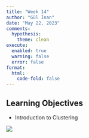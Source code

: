 ```yaml
---
title: "Week 14"
author: "Gül İnan"
date: "May 22, 2023"
comments:
  hypothesis: 
    theme: clean
execute: 
  enabled: true
  warning: false
  error: false
format: 
  html:
    code-fold: false
---
```


## Learning Objectives 

-  Introduction to Clustering


![](/images/sil.png)
